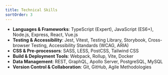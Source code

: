 ```yaml
---
title: Technical Skills
sortOrder: 3
---
```



* **Languages & Frameworks**: TypeScript (Expert), JavaScript (ES6+), Node.js, Express, React, Vue.js
* **Testing & Accessibility**: Jest, Vitest, Testing Library, Storybook, Cross-browser Testing, Accessibility Standards (WCAG, ARIA)
* **CSS & Pre-processors**: SASS, LESS, PostCSS, Tailwind CSS
* **Build & Deployment Tools**: Webpack, Rollup, Vite, Docker
* **Data Management**: REST, GraphQL, Apollo Server, PostgreSQL, MySQL
* **Version Control & Collaboration**: Git, GitHub, Agile Methodologies
